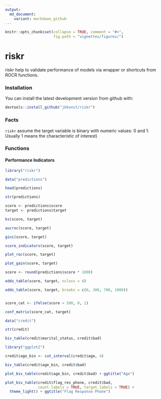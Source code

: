 ```yaml
---
output:
  md_document:
    variant: markdown_github
---
```


<!-- README.md is generated from README.Rmd. Please edit that file -->

```r
knitr::opts_chunk$set(collapse = TRUE, comment = "#>",
                      fig.path = "vignettes/figures/")
```

# riskr

riskr help to validate performance of models via wrapper or shortcuts from ROCR functions.

### Installation

You can install the latest development version from github with:

```r
devtools::install_github("jbkunst/riskr")
```

### Facts

`riskr` assume the target variable is binary with numeric values: 0 and 1. Usually 1 means the characteristic of interest)

### Functions

#### Performance Indicators

```r
library("riskr")

data("predictions")

head(predictions)

str(predictions)

score <- predictions$score
target <- predictions$target

ks(score, target)

aucroc(score, target)

gini(score, target)

score_indicators(score, target)

plot_roc(score, target)

plot_gain(score, target)

score <- round(predictions$score * 1000)

odds_table(score, target, nclass = 4)

odds_table(score, target, breaks = c(0, 300, 700, 1000))


score_cat <- ifelse(score < 500, 0, 1)

conf_matrix(score_cat, target)

data("credit")

str(credit)

biv_table(credit$marital_status, credit$bad)

library("ggplot2")

credit$age_bin <- cut_interval(credit$age, 4)

biv_table(credit$age_bin, credit$bad) 

plot_biv_table(credit$age_bin, credit$bad) + ggtitle("Age")

plot_biv_table(credit$flag_res_phone, credit$bad,
               count.labels = TRUE, target.labels = TRUE) +
  theme_light() + ggtitle("Flag Response Phone")

```

